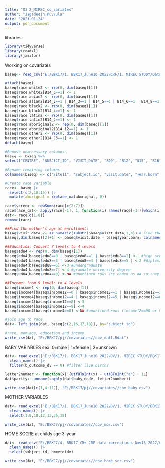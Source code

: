 ```yaml
---
title: "02.2_MIREC_co_variates"
author: "Jagadeesh Puvvula"
date: "2023-01-24"
output: pdf_document
---
```


libraries
```r
library(tidyverse)
library(readxl)
library(janitor)
```


Working on covariates
```r
baseq<- read_csv("E:/BBK17/1. BBK17_June10 2022/CRF/1. MIREC STUDY/Data/BASELINEQUEST.csv")

attach(baseq)
baseq$race.white2 <- rep(0, dim(baseq)[1])
baseq$race.white2[B14_1==1] <- 1
baseq$race.asian2 <- rep(0, dim(baseq)[1])
baseq$race.asian2[B14_2==1 | B14_3==1 | B14_5==1 | B14_6==1 | B14_8==1 | B14_9==1 | B14_10==1 | B14_11==1] <- 1
baseq$race.black2 <- rep(0, dim(baseq)[1])
baseq$race.black2[B14_4==1] <- 1
baseq$race.latin2 <- rep(0, dim(baseq)[1])
baseq$race.latin2[B14_7==1] <- 1
baseq$race.aboriginal2 <- rep(0, dim(baseq)[1])
baseq$race.aboriginal2[B14_12==1] <- 1
baseq$race.other2 <- rep(0, dim(baseq)[1])
baseq$race.other2[B14_13==1] <- 1
detach(baseq)

#Remove unnecessary columns
baseq <- baseq %>%
select("CENTRE", "SUBJECT_ID", "VISIT_DATE", "B10", "B12", "B15", "B16", "B17", "B19", "race.white2", "race.asian2", "race.black2", "race.latin2", "race.aboriginal2", "race.other2")

#Rename remaining columns
colnames(baseq) <- c("site11", "subject.id", "visit.date", "year.born", "edu8", "married7", "living.status5", "income12", "mom.birthplace5", "white", "asian", "black", "latin", "aborignal", "other") 

#Create race variable
race<- baseq |> 
  select(c(2,10:15)) |>
  mutate(aborignal = replace_na(aborignal, 0))

race$screen <- rowSums(race[c(2:7)])
race$race_cat<- apply(race[-1], 1, function(i) names(race[-1])[which(i == 1)])
dat<- race[c(1,8)]
remove(race)

##Find the mother's age at enrollment:
baseq$visit.date <- as.numeric(substr(baseq$visit.date,1,4)) # Find the year of the visit date from first 4 characters of the second column of 'baseq'. 
baseq[,dim(baseq)[2]+1] <- baseq$visit.date - baseq$year.born; colnames(baseq)[dim(baseq)[2]]<- "mom.age" # A new column for mother's age is made by subtracting the year of the 1st visit from the mother's year of birth. 

##Education: Convert 7 levels to 4 levels
baseq$edu4 <- rep(0, dim(baseq)[1])
baseq$edu4[baseq$edu8==0 | baseq$edu8==1 | baseq$edu8==2] <-1 #high school or less
baseq$edu4[baseq$edu8==3 | baseq$edu8==4 | baseq$edu8==5 ] <-2 #diploma
baseq$edu4[baseq$edu8==6] <-3 #undergraduate
baseq$edu4[baseq$edu8==7] <-4 #graduate university degree 
baseq$edu4[baseq$edu4==0] <-NA #undefined rows are coded as NA so they can be subsequently removed

##Income: from 9 levels to 4 levels
baseq$income4 <- rep(0, dim(baseq)[1])
baseq$income4[baseq$income12==0 | baseq$income12==1 | baseq$income12==2 | baseq$income12==3] <-1 #
baseq$income4[baseq$income12==4 | baseq$income12==5 | baseq$income12==6 | baseq$income12==7] <-2
baseq$income4[baseq$income12==8] <-3
baseq$income4[baseq$income12==9] <-4
baseq$income4[baseq$income4==0] <-NA #undefined rows (income12==98 or 99) are coded as NA, and will be subsequently removed.

#join age to race
dat<- left_join(dat, baseq[c(2,16,17,18)], by="subject.id")

#race, mom_age, education and income
write_csv(dat, "E:/BBK17/pj//covariates//cov_dat1.Rdat")
```

BABY VARIABLES
sex: 0=male | 1=female | 2=unknown

```r
dat<- read_excel("E:/BBK17/1. BBK17_June10 2022/DV/1. MIREC STUDY/BBK17_MIREC_BABY_DVs.xlsx") |>
  clean_names() |>
  filter(b_outcome_dv == 0) #filter live births

letter2number <- function(x) {utf8ToInt(x) - utf8ToInt("a") + 1L}
dat$parity<- unname(sapply(dat$baby_code, letter2number))

write_csv(dat[c(1,4:11)], "E:/BBK17/pj//covariates//cov_baby.csv")

```

MOTHER VARIABLES
```r
dat<- read_excel("E:/BBK17/1. BBK17_June10 2022/DV/1. MIREC STUDY/BBK17_MIREC_MOTHER_DVs.xlsx") |>
  clean_names() |>
  select(1,8,10,12,13,36,38)

write_csv(dat, "E:/BBK17/pj//covariates//cov_mom.csv")

```

HOME SCORE at childs age 3-year
```r
dat<- read_csv("E:/BBK17/4. BBK17_CD+ CRF data corrections_Nov18 2022/CDPLUS.2_NEURO.1_20221117/HOME_SCORES_Yes to NEURO BBK.csv") |>
  clean_names() |>
  select(subject_id, hometotdv)

write_csv(dat, "E:/BBK17/pj//covariates//cov_home_scr.csv")
```

